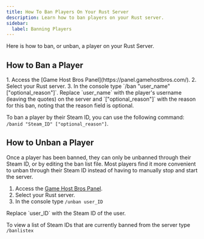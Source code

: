 ```yaml
---
title: How To Ban Players On Your Rust Server
description: Learn how to ban players on your Rust server.
sidebar:
  label: Banning Players
---
```


Here is how to ban, or unban, a player on your Rust Server.

## How to Ban a Player
<Steps>
1. Access the [Game Host Bros Panel](https://panel.gamehostbros.com/).
2. Select your Rust server.
3. In the console type `/ban "user_name" ["optional_reason"]`. 
</Steps>
Replace `user_name` with the player's username (leaving the quotes) on the server and `["optional_reason"]` with the reason for this ban, noting that the reason field is optional.

To ban a player by their Steam ID, you can use the following command: `/banid "Steam_ID" ["optional_reason"]`.

## How to Unban a Player

Once a player has been banned, they can only be unbanned through their Steam ID, or by editing the ban list file. Most players find it more convenient to unban through their Steam ID instead of having to manually stop and start the server.
<Steps>
1. Access the [Game Host Bros Panel](https://panel.gamehostbros.com/).
2. Select your Rust server.
3. In the console type `/unban user_ID`
</Steps>
Replace `user_ID` with the Steam ID of the user.

To view a list of Steam IDs that are currently banned from the server type `/banlistex`

